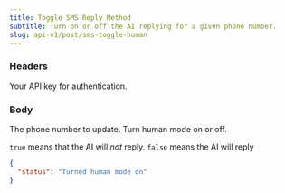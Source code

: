 ```yaml
---
title: Toggle SMS Reply Method
subtitle: Turn on or off the AI replying for a given phone number.
slug: api-v1/post/sms-toggle-human
---
```



### Headers

<ParamField header="authorization" type="string" required>
  Your API key for authentication.
</ParamField>

### Body

<ParamField body="phone_number" type="string">
  The phone number to update.
</ParamField>

<ParamField body="on" type="boolean">
Turn human mode on or off.

`true` means that the AI will _not_ reply.
`false` means the AI will reply

</ParamField>

<ResponseExample>

```json Response
{
  "status": "Turned human mode on"
}
```

</ResponseExample>
